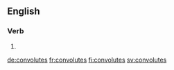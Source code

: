 
==English==

===Verb===
{{head|en}}

# {{en-third-person singular of|convolute}}

[[de:convolutes]]
[[fr:convolutes]]
[[fi:convolutes]]
[[sv:convolutes]]